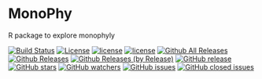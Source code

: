 # MonoPhy
R package to explore monophyly

[![Build Status](https://travis-ci.org/oschwery/MonoPhy.svg?branch=master)](https://travis-ci.org/oschwery/MonoPhy)
[![License](http://img.shields.io/:license-mit-blue.svg)](https://www.gnu.org/licenses/gpl-3.0.en.html)
[![license](https://img.shields.io/github/license/mashape/apistatus.svg?maxAge=2592000)]()
[![license](https://img.shields.io/github/license/mashape/apistatus.svg?maxAge=2592000)]()
[![Github All Releases](https://img.shields.io/github/downloads/oschwery/MonoPhy/total.svg?maxAge=2592000)]()
[![Github Releases](https://img.shields.io/github/downloads/atom/atom/latest/total.svg?maxAge=2592000)]()
[![Github Releases (by Release)](https://img.shields.io/github/downloads/atom/atom/v0.190.0/total.svg?maxAge=2592000)]()
[![GitHub release](https://img.shields.io/github/release/qubyte/rubidium.svg?maxAge=2592000)]()
[![GitHub stars](https://img.shields.io/github/stars/badges/shields.svg?style=social&label=Star&maxAge=2592000)]()
[![GitHub watchers](https://img.shields.io/github/watchers/badges/shields.svg?style=social&label=Watch&maxAge=2592000)]()
[![GitHub issues](https://img.shields.io/github/issues/badges/shields.svg?maxAge=2592000)]()
[![GitHub closed issues](https://img.shields.io/github/issues-closed/badges/shields.svg?maxAge=2592000)]()
